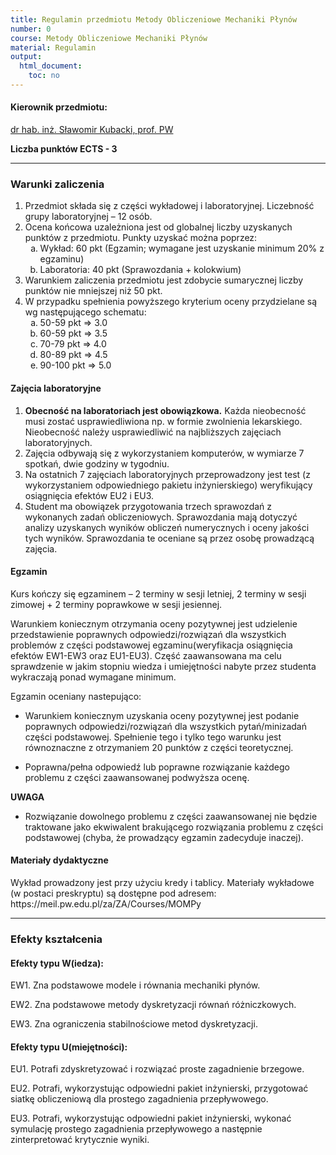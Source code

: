 ```yaml
---
title: Regulamin przedmiotu Metody Obliczeniowe Mechaniki Płynów
number: 0
course: Metody Obliczeniowe Mechaniki Płynów
material: Regulamin
output:
  html_document:
    toc: no
---
```


#### Kierownik przedmiotu:
[dr hab. inż. Sławomir Kubacki, prof. PW](https://www.meil.pw.edu.pl/za/ZA/People/Slawomir-Kubacki)

**Liczba punktów ECTS - 3**

-----

### Warunki zaliczenia

1. Przedmiot składa się z części wykładowej i laboratoryjnej. Liczebność grupy laboratoryjnej – 12 osób.
2. Ocena końcowa uzależniona jest od globalnej liczby uzyskanych punktów z przedmiotu. Punkty uzyskać można poprzez:
	a. Wykład: 60 pkt
	(Egzamin; wymagane jest uzyskanie minimum 20% z egzaminu)
	b. Laboratoria: 40 pkt
	(Sprawozdania + kolokwium)
3. Warunkiem zaliczenia przedmiotu jest zdobycie sumarycznej liczby punktów nie mniejszej niż 50 pkt.
4. W przypadku spełnienia powyższego kryterium oceny przydzielane są wg następującego schematu:
	a. 50-59 pkt => 3.0
	b. 60-59 pkt => 3.5
	c. 70-79 pkt => 4.0
	d. 80-89 pkt => 4.5
	e. 90-100 pkt => 5.0
	
#### Zajęcia laboratoryjne

1. **Obecność na laboratoriach jest obowiązkowa.** Każda nieobecność musi zostać usprawiedliwiona np. w formie zwolnienia lekarskiego. Nieobecność należy usprawiedliwić na najbliższych zajęciach laboratoryjnych.
2. Zajęcia odbywają się z wykorzystaniem komputerów, w wymiarze 7 spotkań, dwie godziny w tygodniu. 
3. Na ostatnich 7 zajęciach laboratoryjnych przeprowadzony jest test (z wykorzystaniem odpowiedniego pakietu inżynierskiego) weryfikujący osiągnięcia efektów EU2 i EU3. 
4. Student ma obowiązek przygotowania trzech sprawozdań z wykonanych zadań obliczeniowych. Sprawozdania mają dotyczyć analizy uzyskanych wyników obliczeń numerycznych i oceny jakości tych wyników. Sprawozdania te oceniane są przez osobę prowadzącą zajęcia.

#### Egzamin

Kurs kończy się egzaminem – 2 terminy w sesji letniej, 2 terminy w sesji zimowej + 2 terminy poprawkowe w sesji jesiennej.

Warunkiem koniecznym otrzymania oceny pozytywnej jest udzielenie przedstawienie poprawnych odpowiedzi/rozwiązań dla wszystkich problemów z części podstawowej egzaminu(weryfikacja osiągnięcia efektów EW1-EW3 oraz EU1-EU3). 
Część zaawansowana ma celu sprawdzenie w jakim stopniu wiedza i umiejętności nabyte przez studenta wykraczają ponad wymagane minimum. 

Egzamin oceniany nastepująco:

- Warunkiem koniecznym uzyskania oceny pozytywnej jest podanie poprawnych odpowiedzi/rozwiązań dla wszystkich pytań/minizadań części podstawowej. Spełnienie tego i tylko tego warunku jest równoznaczne z otrzymaniem 20 punktów z części teoretycznej.

- Poprawna/pełna odpowiedź lub poprawne rozwiązanie każdego problemu z części zaawansowanej podwyższa ocenę. 

**UWAGA**

- Rozwiązanie dowolnego problemu z części zaawansowanej nie będzie traktowane jako ekwiwalent brakującego rozwiązania problemu z części podstawowej (chyba, że prowadzący egzamin zadecyduje inaczej).

#### Materiały dydaktyczne

Wykład prowadzony jest przy użyciu kredy i tablicy. Materiały wykładowe (w postaci preskryptu) są dostępne pod adresem:
https://meil.pw.edu.pl/za/ZA/Courses/MOMPy

-----

	
### Efekty kształcenia

#### Efekty typu W(iedza):

EW1. Zna podstawowe modele i równania mechaniki płynów.

EW2. Zna podstawowe metody dyskretyzacji równań różniczkowych.

EW3. Zna ograniczenia stabilnościowe metod dyskretyzacji.

#### Efekty typu U(miejętności):

EU1. Potrafi zdyskretyzować i rozwiązać proste zagadnienie brzegowe.

EU2. Potrafi, wykorzystując odpowiedni pakiet inżynierski, przygotować siatkę obliczeniową dla prostego zagadnienia przepływowego.

EU3. Potrafi, wykorzystując odpowiedni pakiet inżynierski, wykonać symulację prostego zagadnienia przepływowego a następnie zinterpretować krytycznie wyniki.